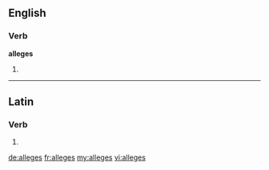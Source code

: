 ==English==

===Verb===
'''alleges'''

# {{third-person singular of|allege}}

----

==Latin==

===Verb===
{{la-verb-form|allēgēs}}

# {{conjugation of|allego|allēgō|2|s|pres|act|sub|lang=la}}


[[de:alleges]]
[[fr:alleges]]
[[my:alleges]]
[[vi:alleges]]